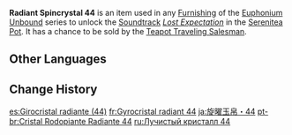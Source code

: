 {{Item Infobox
|id           = 141044
|image        = Item Radiant Spincrystal.png
|type         = Adventure Items
|group        = Radiant Spincrystals
|group2       = Liyue Spincrystals
|quality      = 4
|invCategory  = Precious Items
|description  = This wondrous crystal contains a certain rhythm, like something beautiful woven from delicate silk. These items can be found throughout the mainland or from merchants who collect curios. The tune held within this crystal can be revivified in your [[Serenitea Pot]] using either "[[Euphonium Unbound: Winding]]" or "[[Euphonium Unbound: Soaring]]." The tune contained within this [[Radiant Spincrystal]] is "[[Lost Expectation]]."
|source1      = [[Chubby]]
|track        = Lost Expectation
}}
'''Radiant Spincrystal 44''' is an item used in any [[Furnishing]] of the [[Euphonium Unbound]] series to unlock the [[Soundtrack]] ''[[Lost Expectation]]'' in the [[Serenitea Pot]]. It has a chance to be sold by the [[Teapot Traveling Salesman]].

==Other Languages==
{{Other Languages
|default_hidden = 1
|en      = Radiant Spincrystal 44
|zhs     = 旋曜玉帛・其四十四
|zhs_rm  = Xuán Yào Yùbó - Qí Sìshísì
|zht     = 旋曜玉帛・其四十四
|zht_rm  = Xuán Yào Yùbó - Qí Sìshísì
|ja      = 旋曜玉帛・44
|ja_rm   = Sen'you Gyokuhaku - Yonjuuyon{{Assumed}}
|ko      = 빛나는 결정・44
|ko_rm   = Binnaneun Gyeoljeong - Sasipssa
|es      = Girocristal radiante (44)
|fr      = Gyrocristal radiant 44
|ru      = Лучистый кристалл {{tt|44|}}
|th      = Radiant Spincrystal 44
|vi      = Ngọc Thạch Âm Vang 44
|de      = Strahlender Drehkristall XLIV
|id      = Radiant Spincrystal 44
|pt      = Cristal Rodopiante Radiante 44
|tr      = Parlak Burgu Kristal 44
|it      = Voltacristallo radioso 44
}}

==Change History==
{{Change History|2.6}}

[[es:Girocristal radiante (44)]]
[[fr:Gyrocristal radiant 44]]
[[ja:旋曜玉帛・44]]
[[pt-br:Cristal Rodopiante Radiante 44]]
[[ru:Лучистый кристалл 44]]
